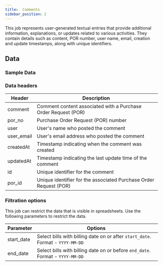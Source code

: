 ```yaml
---
title:  Comments
sidebar_position: 2
---
```



This job represents user-generated textual entries that provide additional information, explanations, or updates related to various activities. They contain details such as content, POR number, user name, email, creation and update timestamps, along with unique identifiers. 

<AddJob
  template="gsheet_simplepor_comments"
/>

## Data

### Sample Data

<Gsheet
  src="https://docs.google.com/spreadsheets/d/14xpjjn0KR9oWi4zoM7JEfvAuiwR5ybX_0dVTZxmmwRI/edit#gid=1574285891"
/>


### Data headers

| Header     | Description |
|--------|-------------|
| comment    | Comment content associated with a Purchase Order Request (POR) |
| por_no     | Purchase Order Request (POR) number |
| user       | User's name who posted the comment |
| user_email | User's email address who posted the comment |
| createdAt  | Timestamp indicating when the comment was created |
| updatedAt  | Timestamp indicating the last update time of the comment |
| id         | Unique identifier for the comment |
| por_id     | Unique identifier for the associated Purchase Order Request (POR) |




### Filtration options

This job can restrict the data that is visible in spreadsheets. Use the following parameters to restrict the data.

| Parameter | Options |
|----|----|
| start_date | Select bills with billing date on or after `start_date`. Format - `YYYY-MM-DD` |
| end_date | Select bills with billing date on or before `end_date`. Format - `YYYY-MM-DD` |

<!---
## Others

### Similar jobs

Similar sort of data can be achieved by using get accounting transaction job and filtering it by invoice type. 

### Reports that use this job

Here are some of the report templates that use this job: 
-->